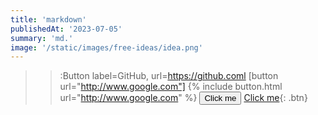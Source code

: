 ```yaml
---
title: 'markdown'
publishedAt: '2023-07-05'
summary: 'md.'
image: '/static/images/free-ideas/idea.png'
---
```

> > :Button label=GitHub, url=https://github.coml
[button url="http://www.google.com"]
{% include button.html url="http://www.google.com" %}
<button name="button" onclick="http://www.google.com">Click me</button>
[Click me](http://www.google.com){: .btn}